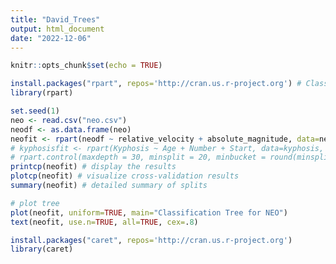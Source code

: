 ---
title: "David_Trees"
output: html_document
date: "2022-12-06"
---

```{r setup, include=FALSE}
knitr::opts_chunk$set(echo = TRUE)
```

```{r}
install.packages("rpart", repos='http://cran.us.r-project.org') # Classification trees, rpart(formula, data=, method=,control=)
library(rpart)
```

```{r, echo = T, fig.dim=c(6,4)}
set.seed(1)
neo <- read.csv("neo.csv")
neodf <- as.data.frame(neo)
neofit <- rpart(neodf ~ relative_velocity + absolute_magnitude, data=neodf, method="class", control = list(maxdepth = 4) )
# kyphosisfit <- rpart(Kyphosis ~ Age + Number + Start, data=kyphosis, method="class", control = {rpart.control list} )
# rpart.control(maxdepth = 30, minsplit = 20, minbucket = round(minsplit/3), cp = 0.01, maxcompete = 4, maxsurrogate = 5, usesurrogate = 2, xval = 10, surrogatestyle = 0, ...)
printcp(neofit) # display the results 
plotcp(neofit) # visualize cross-validation results 
summary(neofit) # detailed summary of splits

# plot tree 
plot(neofit, uniform=TRUE, main="Classification Tree for NEO")
text(neofit, use.n=TRUE, all=TRUE, cex=.8)

```

```{r, include=T}
install.packages("caret", repos='http://cran.us.r-project.org')
library(caret)
```